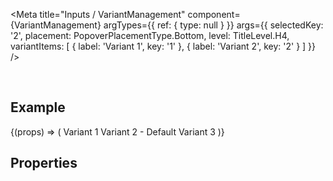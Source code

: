 
<Meta
  title="Inputs / VariantManagement"
  component={VariantManagement}
  argTypes={{
    ref: {
      type: null
    }
  }}
  args={{
    selectedKey: '2',
    placement: PopoverPlacementType.Bottom,
    level: TitleLevel.H4,
    variantItems: [
      { label: 'Variant 1', key: '1' },
      { label: 'Variant 2', key: '2' }
    ]
  }}
/>

<DocsHeader />

<br />

## Example

<Canvas>
  <Story name="Default">
    {(props) => (
      <VariantManagement {...props} showManage>
        <VariantItem labelReadOnly>Variant 1</VariantItem>
        <VariantItem isDefault selected author="Guybrush Threepwood" favorite>
          Variant 2 - Default
        </VariantItem>
        <VariantItem author="LeChuck" global applyAutomatically>
          Variant 3
        </VariantItem>
      </VariantManagement>
    )}
  </Story>
</Canvas>

## Properties

<ArgsTable story="." />

